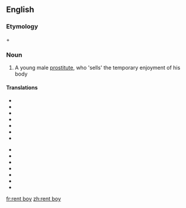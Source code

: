 ==English==

===Etymology===
{{derv|en|rent}} + {{derv|en|boy}}

===Noun===
{{en-noun|sg=[[rent]] [[boy]]}}

# {{British|informal}} A young male [[prostitute]], who 'sells' the temporary enjoyment of his body

====Translations====
{{trans-top|}}
* {{trreq|ar}}
* {{trreq|hy}}
* {{trreq|zho}}
* {{trreq|cs}}
* {{trreq|nl}}
* {{trreq|fr}}
* {{trreq|de}}
{{trans-mid}}
* {{trreq|hi}}
* {{trreq|it}}
* {{trreq|ja}}
* {{trreq|ko}}
* {{trreq|pt}}
* {{trreq|es}}
* {{trreq|vi}}
{{trans-bottom}}

[[fr:rent boy]]
[[zh:rent boy]]